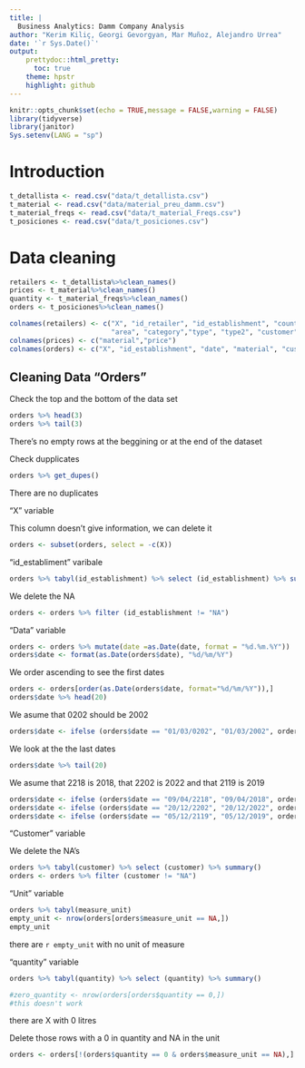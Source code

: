 ```yaml
---
title: |
  Business Analytics: Damm Company Analysis
author: "Kerim Kiliç, Georgi Gevorgyan, Mar Muñoz, Alejandro Urrea"
date: '`r Sys.Date()`'
output: 
    prettydoc::html_pretty:
      toc: true
    theme: hpstr
    highlight: github
---
```



```r
knitr::opts_chunk$set(echo = TRUE,message = FALSE,warning = FALSE)
library(tidyverse)
library(janitor)
Sys.setenv(LANG = "sp")
```

# Introduction
```r
t_detallista <- read.csv("data/t_detallista.csv")
t_material <- read.csv("data/material_preu_damm.csv")
t_material_freqs <- read.csv("data/t_material_Freqs.csv")
t_posiciones <- read.csv("data/t_posiciones.csv")
```



# Data cleaning

```r
retailers <- t_detallista%>%clean_names()
prices <- t_material%>%clean_names()
quantity <- t_material_freqs%>%clean_names()
orders <- t_posiciones%>%clean_names()
```


```r
colnames(retailers) <- c("X", "id_retailer", "id_establishment", "country", "distributor", "region",
                         "area", "category","type", "type2", "customer")
colnames(prices) <- c("material","price")
colnames(orders) <- c("X", "id_establishment", "date", "material", "customer", "measure_unit", "quantity")
```


## Cleaning Data "Orders"

Check the top and the bottom of the data set
```r
orders %>% head(3)
orders %>% tail(3)
```

There's no empty rows at the beggining or at the end of the dataset

Check dupplicates
```r
orders %>% get_dupes()
```
There are no duplicates

"X" variable

This column doesn't give information, we can delete it 
```r
orders <- subset(orders, select = -c(X))
```

"id_establiment" varibale  
```r
orders %>% tabyl(id_establishment) %>% select (id_establishment) %>% summary()
```

We delete the NA
```r
orders <- orders %>% filter (id_establishment != "NA")
```

"Data" variable
```r
orders <- orders %>% mutate(date =as.Date(date, format = "%d.%m.%Y"))
orders$date <- format(as.Date(orders$date), "%d/%m/%Y")
```

We order ascending to see the first dates 
```r
orders <- orders[order(as.Date(orders$date, format="%d/%m/%Y")),]
orders$date %>% head(20)
```

We asume that 0202 should be 2002
```r
orders$date <- ifelse (orders$date == "01/03/0202", "01/03/2002", orders$date)
```

We look at the the last dates 
```r
orders$date %>% tail(20)
```

We asume that 2218 is 2018, that 2202 is 2022 and that 2119 is 2019 
```r
orders$date <- ifelse (orders$date == "09/04/2218", "09/04/2018", orders$date)
orders$date <- ifelse (orders$date == "20/12/2202", "20/12/2022", orders$date)
orders$date <- ifelse (orders$date == "05/12/2119", "05/12/2019", orders$date)
```

"Customer" variable

We delete the NA's
```r
orders %>% tabyl(customer) %>% select (customer) %>% summary()
orders <- orders %>% filter (customer != "NA")
```


"Unit" variable
```r
orders %>% tabyl(measure_unit)
empty_unit <- nrow(orders[orders$measure_unit == NA,])
empty_unit
```
there are `r empty_unit` with no unit of measure

"quantity" variable
```r
orders %>% tabyl(quantity) %>% select (quantity) %>% summary()
```

```r
#zero_quantity <- nrow(orders[orders$quantity == 0,])
#this doesn't work
```
there are X with 0 litres

Delete those rows with a 0 in quantity and NA in the unit
```r
orders <- orders[!(orders$quantity == 0 & orders$measure_unit == NA),]
```

